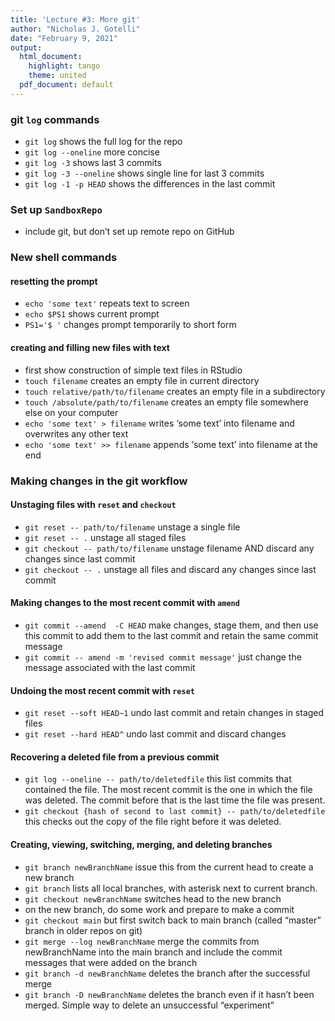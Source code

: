 ```yaml
---
title: 'Lecture #3: More git'
author: "Nicholas J. Gotelli"
date: "February 9, 2021"
output:
  html_document:
    highlight: tango
    theme: united
  pdf_document: default
---
```


### git `log` commands

- `git log` shows the full log for the repo
- `git log --oneline` more concise
- `git log -3` shows last 3 commits
- `git log -3 --oneline` shows single line for last 3 commits
- `git log -1 -p HEAD` shows the differences in the last commit

### Set up `SandboxRepo`
- include git, but don't set up remote repo on GitHub

### New shell commands

#### resetting the prompt

- `echo 'some text'` repeats text to screen
- `echo $PS1` shows current prompt
- `PS1='$ '` changes prompt temporarily to short form

#### creating and filling new files with text

- first show construction of simple text files in RStudio
- `touch filename` creates an empty file in current directory
- `touch relative/path/to/filename` creates an empty file in a subdirectory
- `touch /absolute/path/to/filename` creates an empty file somewhere else on your computer
- `echo 'some text' > filename` writes 'some text' into filename and overwrites any other text
- `echo 'some text' >> filename` appends 'some text' into filename at the end


### Making changes in the git workflow

#### Unstaging files with `reset` and `checkout`

- `git reset -- path/to/filename` unstage a single file
- `git reset -- .` unstage all staged files
- `git checkout -- path/to/filename` unstage filename AND discard any changes since last commit
- `git checkout -- .` unstage all files and discard any changes since last commit


#### Making changes to the most recent commit with `amend`


- `git commit --amend  -C HEAD` make changes, stage them, and then use this commit to add them to the last commit and retain the same commit message
- `git commit -- amend -m 'revised commit message'` just change the message associated with the last commit


#### Undoing the most recent commit with `reset`

- `git reset --soft HEAD~1` undo last commit and retain changes in staged files
- `git reset --hard HEAD^` undo last commit and discard changes

#### Recovering a deleted file from a previous commit
- `git log --oneline -- path/to/deletedfile` this list commits that contained the file. The most recent commit is the one in which the file was deleted. The commit before that is the last time the file was present.
- `git checkout {hash of second to last commit} -- path/to/deletedfile` this checks out the copy of the file right before it was deleted.

#### Creating, viewing, switching, merging, and deleting branches

- `git branch newBranchName` issue this from the current head to create a new branch
- `git branch` lists all local branches, with asterisk next to current branch. 
- `git checkout newBranchName` switches head to the new branch
- on the new branch, do some work and prepare to make a commit
- `git checkout main` but first switch back to main branch (called "master" branch in older repos on git)
- `git merge --log newBranchName` merge the commits from newBranchName into the main branch and include the commit messages that were added on the branch 
- `git branch -d newBranchName` deletes the branch after the successful merge
- `git branch -D newBranchName` deletes the branch even if it hasn't been merged. Simple way to delete an unsuccessful "experiment"


